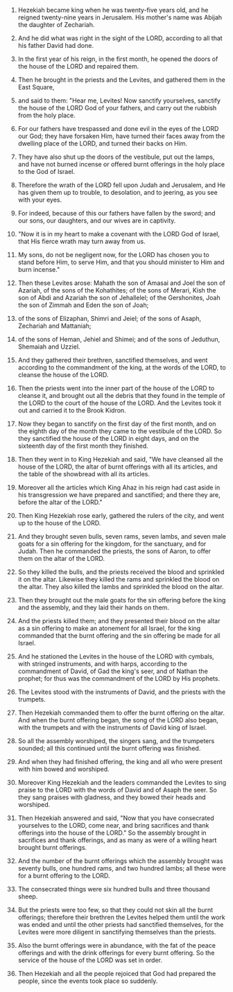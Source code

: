 
1. Hezekiah became king when he was twenty-five years old, and he reigned twenty-nine years in Jerusalem. His mother's name was Abijah the daughter of Zechariah.

2. And he did what was right in the sight of the LORD, according to all that his father David had done.

3. In the first year of his reign, in the first month, he opened the doors of the house of the LORD and repaired them.

4. Then he brought in the priests and the Levites, and gathered them in the East Square,

5. and said to them: "Hear me, Levites! Now sanctify yourselves, sanctify the house of the LORD God of your fathers, and carry out the rubbish from the holy place.

6. For our fathers have trespassed and done evil in the eyes of the LORD our God; they have forsaken Him, have turned their faces away from the dwelling place of the LORD, and turned their backs on Him.

7. They have also shut up the doors of the vestibule, put out the lamps, and have not burned incense or offered burnt offerings in the holy place to the God of Israel.

8. Therefore the wrath of the LORD fell upon Judah and Jerusalem, and He has given them up to trouble, to desolation, and to jeering, as you see with your eyes.

9. For indeed, because of this our fathers have fallen by the sword; and our sons, our daughters, and our wives are in captivity.

10. "Now it is in my heart to make a covenant with the LORD God of Israel, that His fierce wrath may turn away from us.

11. My sons, do not be negligent now, for the LORD has chosen you to stand before Him, to serve Him, and that you should minister to Him and burn incense."

12. Then these Levites arose: Mahath the son of Amasai and Joel the son of Azariah, of the sons of the Kohathites; of the sons of Merari, Kish the son of Abdi and Azariah the son of Jehallelel; of the Gershonites, Joah the son of Zimmah and Eden the son of Joah;

13. of the sons of Elizaphan, Shimri and Jeiel; of the sons of Asaph, Zechariah and Mattaniah;

14. of the sons of Heman, Jehiel and Shimei; and of the sons of Jeduthun, Shemaiah and Uzziel.

15. And they gathered their brethren, sanctified themselves, and went according to the commandment of the king, at the words of the LORD, to cleanse the house of the LORD.

16. Then the priests went into the inner part of the house of the LORD to cleanse it, and brought out all the debris that they found in the temple of the LORD to the court of the house of the LORD. And the Levites took it out and carried it to the Brook Kidron.

17. Now they began to sanctify on the first day of the first month, and on the eighth day of the month they came to the vestibule of the LORD. So they sanctified the house of the LORD in eight days, and on the sixteenth day of the first month they finished.

18. Then they went in to King Hezekiah and said, "We have cleansed all the house of the LORD, the altar of burnt offerings with all its articles, and the table of the showbread with all its articles.

19. Moreover all the articles which King Ahaz in his reign had cast aside in his transgression we have prepared and sanctified; and there they are, before the altar of the LORD."

20. Then King Hezekiah rose early, gathered the rulers of the city, and went up to the house of the LORD.

21. And they brought seven bulls, seven rams, seven lambs, and seven male goats for a sin offering for the kingdom, for the sanctuary, and for Judah. Then he commanded the priests, the sons of Aaron, to offer them on the altar of the LORD.

22. So they killed the bulls, and the priests received the blood and sprinkled it on the altar. Likewise they killed the rams and sprinkled the blood on the altar. They also killed the lambs and sprinkled the blood on the altar.

23. Then they brought out the male goats for the sin offering before the king and the assembly, and they laid their hands on them.

24. And the priests killed them; and they presented their blood on the altar as a sin offering to make an atonement for all Israel, for the king commanded that the burnt offering and the sin offering be made for all Israel.

25. And he stationed the Levites in the house of the LORD with cymbals, with stringed instruments, and with harps, according to the commandment of David, of Gad the king's seer, and of Nathan the prophet; for thus was the commandment of the LORD by His prophets.

26. The Levites stood with the instruments of David, and the priests with the trumpets.

27. Then Hezekiah commanded them to offer the burnt offering on the altar. And when the burnt offering began, the song of the LORD also began, with the trumpets and with the instruments of David king of Israel.

28. So all the assembly worshiped, the singers sang, and the trumpeters sounded; all this continued until the burnt offering was finished.

29. And when they had finished offering, the king and all who were present with him bowed and worshiped.

30. Moreover King Hezekiah and the leaders commanded the Levites to sing praise to the LORD with the words of David and of Asaph the seer. So they sang praises with gladness, and they bowed their heads and worshiped.

31. Then Hezekiah answered and said, "Now that you have consecrated yourselves to the LORD, come near, and bring sacrifices and thank offerings into the house of the LORD." So the assembly brought in sacrifices and thank offerings, and as many as were of a willing heart brought burnt offerings.

32. And the number of the burnt offerings which the assembly brought was seventy bulls, one hundred rams, and two hundred lambs; all these were for a burnt offering to the LORD.

33. The consecrated things were six hundred bulls and three thousand sheep.

34. But the priests were too few, so that they could not skin all the burnt offerings; therefore their brethren the Levites helped them until the work was ended and until the other priests had sanctified themselves, for the Levites were more diligent in sanctifying themselves than the priests.

35. Also the burnt offerings were in abundance, with the fat of the peace offerings and with the drink offerings for every burnt offering. So the service of the house of the LORD was set in order.

36. Then Hezekiah and all the people rejoiced that God had prepared the people, since the events took place so suddenly.



